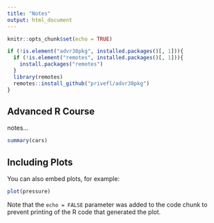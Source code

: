 ```yaml
---
title: "Notes"
output: html_document
---
```


```r
knitr::opts_chunk$set(echo = TRUE)

if (!is.element("advr38pkg", installed.packages()[, 1])){
  if (!is.element("remotes", installed.packages()[, 1])){
    install.packages("remotes")
  }
  library(remotes)
  remotes::install_github("privefl/advr38pkg")
}
```

## Advanced R Course

notes...

```r
summary(cars)
```

## Including Plots

You can also embed plots, for example:

```r
plot(pressure)
```

Note that the `echo = FALSE` parameter was added to the code chunk to prevent printing of the R code that generated the plot.

